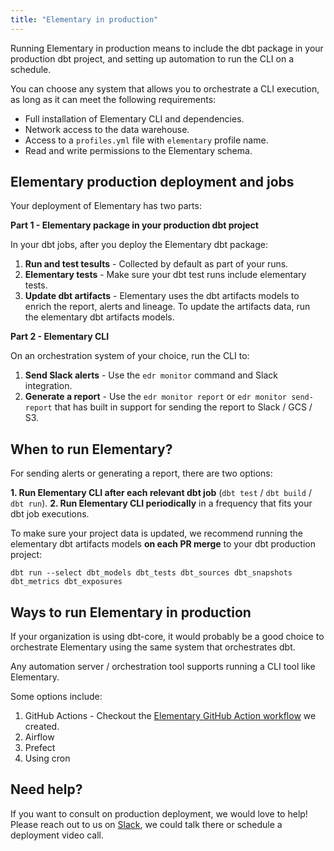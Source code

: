 ```yaml
---
title: "Elementary in production"
---
```


Running Elementary in production means to include the dbt package in your production dbt project, 
and setting up automation to run the CLI on a schedule.

You can choose any system that allows you to orchestrate a CLI execution, as long as it can meet the following requirements:
- Full installation of Elementary CLI and dependencies. 
- Network access to the data warehouse.
- Access to a `profiles.yml` file with `elementary` profile name.
- Read and write permissions to the Elementary schema.  

## Elementary production deployment and jobs 

Your deployment of Elementary has two parts:

**Part 1 - Elementary package in your production dbt project**

In your dbt jobs, after you deploy the Elementary dbt package: 
1. **Run and test tesults** - Collected by default as part of your runs.
2. **Elementary tests** - Make sure your dbt test runs include elementary tests. 
3. **Update dbt artifacts** - Elementary uses the dbt artifacts models to enrich the report, alerts and lineage. To update the artifacts data, run the elementary dbt artifacts models. 


**Part 2 - Elementary CLI**

On an orchestration system of your choice, run the CLI to:
1. **Send Slack alerts** - Use the `edr monitor` command and Slack integration.
2. **Generate a report** - Use the `edr monitor report` or `edr monitor send-report` that has built in support for sending the report to Slack / GCS / S3.

## When to run Elementary?

For sending alerts or generating a report, there are two options:

**1. Run Elementary CLI after each relevant dbt job** (`dbt test` / `dbt build` / `dbt run`).
**2. Run Elementary CLI periodically** in a frequency that fits your dbt job executions.

To make sure your project data is updated, we recommend running the elementary dbt artifacts models **on each PR merge** to your dbt production project:  
```shell
dbt run --select dbt_models dbt_tests dbt_sources dbt_snapshots dbt_metrics dbt_exposures
```

## Ways to run Elementary in production

If your organization is using dbt-core, it would probably be a good choice to orchestrate Elementary using the same system that orchestrates dbt.

Any automation server / orchestration tool supports running a CLI tool like Elementary.

Some options include: 

1. GitHub Actions - Checkout the [Elementary GitHub Action workflow](https://github.com/elementary-data/run-elementary-action) we created.
2. Airflow
3. Prefect
5. Using cron

## Need help?

If you want to consult on production deployment, we would love to help!  
Please reach out to us on [Slack](https://join.slack.com/t/elementary-community/shared_invite/zt-uehfrq2f-zXeVTtXrjYRbdE_V6xq4Rg), we could talk there or schedule a deployment video call. 

